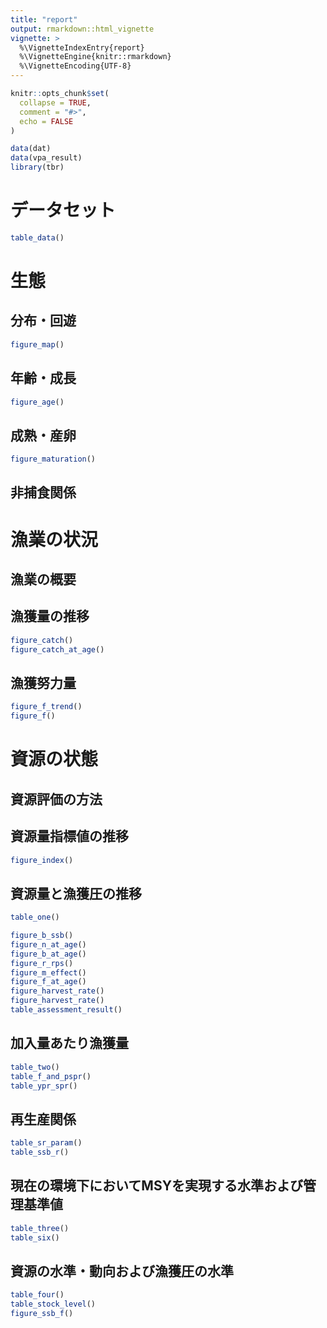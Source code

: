 ```yaml
---
title: "report"
output: rmarkdown::html_vignette
vignette: >
  %\VignetteIndexEntry{report}
  %\VignetteEngine{knitr::rmarkdown}
  %\VignetteEncoding{UTF-8}
---
```


```r
knitr::opts_chunk$set(
  collapse = TRUE,
  comment = "#>",
  echo = FALSE
)
```

```r
data(dat)
data(vpa_result)
library(tbr)
```
# データセット

```r
table_data()
```

# 生態

## 分布・回遊

```r
figure_map()
```

## 年齢・成長

```r
figure_age()
```


## 成熟・産卵

```r
figure_maturation()
```


## 非捕食関係

# 漁業の状況

## 漁業の概要

## 漁獲量の推移

```r
figure_catch()
figure_catch_at_age()
```

## 漁獲努力量

```r
figure_f_trend()
figure_f()
```


# 資源の状態

## 資源評価の方法

## 資源量指標値の推移

```r
figure_index()
```

## 資源量と漁獲圧の推移

```r
table_one()
```


```r
figure_b_ssb()
figure_n_at_age()
figure_b_at_age()
figure_r_rps()
figure_m_effect()
figure_f_at_age()
figure_harvest_rate()
figure_harvest_rate()
table_assessment_result()
```

## 加入量あたり漁獲量


```r
table_two()
table_f_and_pspr()
table_ypr_spr()
```

## 再生産関係


```r
table_sr_param()
table_ssb_r()
```


## 現在の環境下においてMSYを実現する水準および管理基準値

```r
table_three()
table_six()
```

## 資源の水準・動向および漁獲圧の水準

```r
table_four()
table_stock_level()
figure_ssb_f()
```
